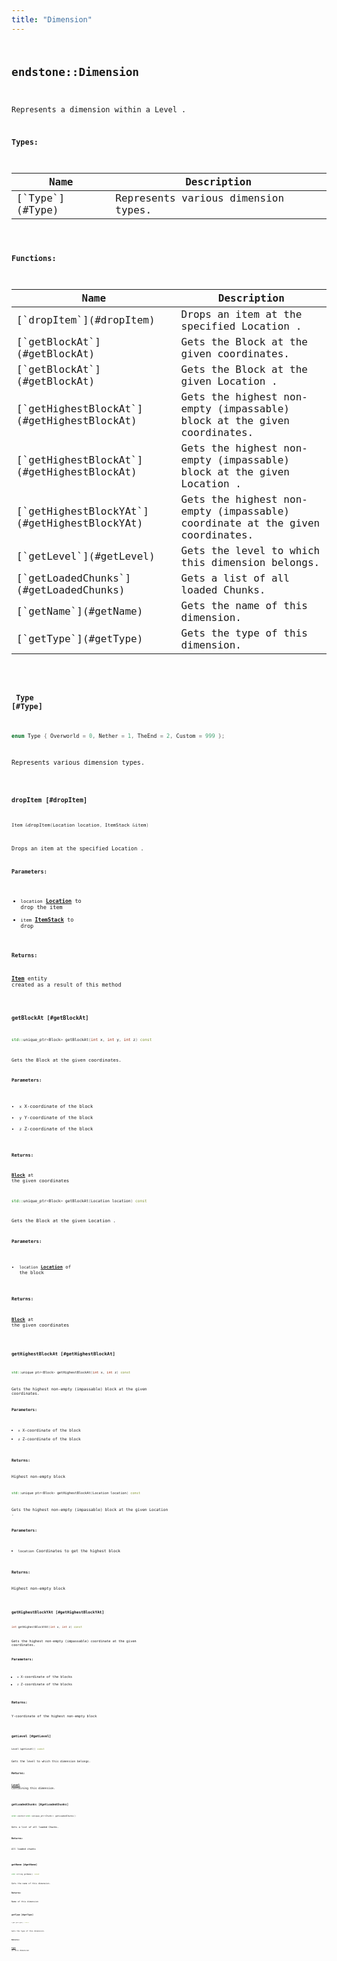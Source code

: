 ```yaml
---
title: "Dimension"
---
```


## <code className="doc-symbol doc-symbol-class"/> endstone::Dimension

Represents a dimension within a Level .








**Types:**

<table>
<thead>
   <tr>
      <th>Name</th>
      <th>Description</th>
   </tr>
</thead>
<tbody>
<tr key="classendstone_1_1_dimension_1a5dbe2e9365112e8c0f883978fae1356b">
    <td>[`Type`](#Type)</td>
    <td>Represents various dimension types.</td>
</tr>
</tbody>
</table>









**Functions:**

<table>
<thead>
   <tr>
      <th>Name</th>
      <th>Description</th>
   </tr>
</thead>
<tbody>
<tr key="classendstone_1_1_dimension_1a2e5a4db170608345dac498ffd627ef6c">
    <td>[`dropItem`](#dropItem)</td>
    <td>Drops an item at the specified Location .</td>
</tr>
<tr key="classendstone_1_1_dimension_1a3dee0a686f00cf7c2c861a798ccf2346">
    <td>[`getBlockAt`](#getBlockAt)</td>
    <td>Gets the Block at the given coordinates.</td>
</tr>
<tr key="classendstone_1_1_dimension_1afd372293472494681775452163da7aed">
    <td>[`getBlockAt`](#getBlockAt)</td>
    <td>Gets the Block at the given Location .</td>
</tr>
<tr key="classendstone_1_1_dimension_1a59ce26e75b00ffc1b6a3dff6ab35331c">
    <td>[`getHighestBlockAt`](#getHighestBlockAt)</td>
    <td>Gets the highest non-empty (impassable) block at the given coordinates.</td>
</tr>
<tr key="classendstone_1_1_dimension_1aaf801dc0b5f2d696178b5770d7466d79">
    <td>[`getHighestBlockAt`](#getHighestBlockAt)</td>
    <td>Gets the highest non-empty (impassable) block at the given Location .</td>
</tr>
<tr key="classendstone_1_1_dimension_1a444efcebbf833e779384449f781a10c6">
    <td>[`getHighestBlockYAt`](#getHighestBlockYAt)</td>
    <td>Gets the highest non-empty (impassable) coordinate at the given coordinates.</td>
</tr>
<tr key="classendstone_1_1_dimension_1a541fd7f166a3d746dde92b57e4843f6a">
    <td>[`getLevel`](#getLevel)</td>
    <td>Gets the level to which this dimension belongs.</td>
</tr>
<tr key="classendstone_1_1_dimension_1a065a2b1242a809b89dd1502b2ad828b6">
    <td>[`getLoadedChunks`](#getLoadedChunks)</td>
    <td>Gets a list of all loaded Chunks.</td>
</tr>
<tr key="classendstone_1_1_dimension_1a3cd59f6145706ead47d173255a10a39d">
    <td>[`getName`](#getName)</td>
    <td>Gets the name of this dimension.</td>
</tr>
<tr key="classendstone_1_1_dimension_1a9d9baf77525291924f80c682cc3d012c">
    <td>[`getType`](#getType)</td>
    <td>Gets the type of this dimension.</td>
</tr>
</tbody>
</table>

### <code className="doc-symbol doc-symbol-enum"/> Type [#Type]

```cpp
enum Type { Overworld = 0, Nether = 1, TheEnd = 2, Custom = 999 };
```

Represents various dimension types.

### <code className="doc-symbol doc-symbol-function"/> dropItem [#dropItem]

```cpp
Item &dropItem(Location location, ItemStack &item)
```

Drops an item at the specified Location .





**Parameters:**


* `location` [**Location**](classendstone_1_1_location.md) to drop the item 
* `item` [**ItemStack**](classendstone_1_1_item_stack.md) to drop



**Returns:**

[**Item**](classendstone_1_1_item.md) entity created as a result of this method 





        
### <code className="doc-symbol doc-symbol-function"/> getBlockAt [#getBlockAt]



```cpp
std::unique_ptr<Block> getBlockAt(int x, int y, int z) const
```

Gets the Block at the given coordinates.





**Parameters:**


* `x` X-coordinate of the block 
* `y` Y-coordinate of the block 
* `z` Z-coordinate of the block 



**Returns:**

[**Block**](classendstone_1_1_block.md) at the given coordinates 





        

```cpp
std::unique_ptr<Block> getBlockAt(Location location) const
```

Gets the Block at the given Location .





**Parameters:**


* `location` [**Location**](classendstone_1_1_location.md) of the block 



**Returns:**

[**Block**](classendstone_1_1_block.md) at the given coordinates 





        
### <code className="doc-symbol doc-symbol-function"/> getHighestBlockAt [#getHighestBlockAt]



```cpp
std::unique_ptr<Block> getHighestBlockAt(int x, int z) const
```

Gets the highest non-empty (impassable) block at the given coordinates.





**Parameters:**


* `x` X-coordinate of the block 
* `z` Z-coordinate of the block 



**Returns:**

Highest non-empty block 





        

```cpp
std::unique_ptr<Block> getHighestBlockAt(Location location) const
```

Gets the highest non-empty (impassable) block at the given Location .





**Parameters:**


* `location` Coordinates to get the highest block 



**Returns:**

Highest non-empty block 





        
### <code className="doc-symbol doc-symbol-function"/> getHighestBlockYAt [#getHighestBlockYAt]

```cpp
int getHighestBlockYAt(int x, int z) const
```

Gets the highest non-empty (impassable) coordinate at the given coordinates.





**Parameters:**


* `x` X-coordinate of the blocks 
* `z` Z-coordinate of the blocks 



**Returns:**

Y-coordinate of the highest non-empty block 





        
### <code className="doc-symbol doc-symbol-function"/> getLevel [#getLevel]

```cpp
Level &getLevel() const
```

Gets the level to which this dimension belongs.





**Returns:**

[**Level**](classendstone_1_1_level.md) containing this dimension. 





        
### <code className="doc-symbol doc-symbol-function"/> getLoadedChunks [#getLoadedChunks]

```cpp
std::vector<std::unique_ptr<Chunk>> getLoadedChunks()
```

Gets a list of all loaded Chunks.





**Returns:**

All loaded chunks 





        
### <code className="doc-symbol doc-symbol-function"/> getName [#getName]

```cpp
std::string getName() const
```

Gets the name of this dimension.





**Returns:**

Name of this dimension 





        
### <code className="doc-symbol doc-symbol-function"/> getType [#getType]

```cpp
Type getType() const
```

Gets the type of this dimension.





**Returns:**

[**Type**](classendstone_1_1_dimension.md#enum-type) of this dimension 





        
